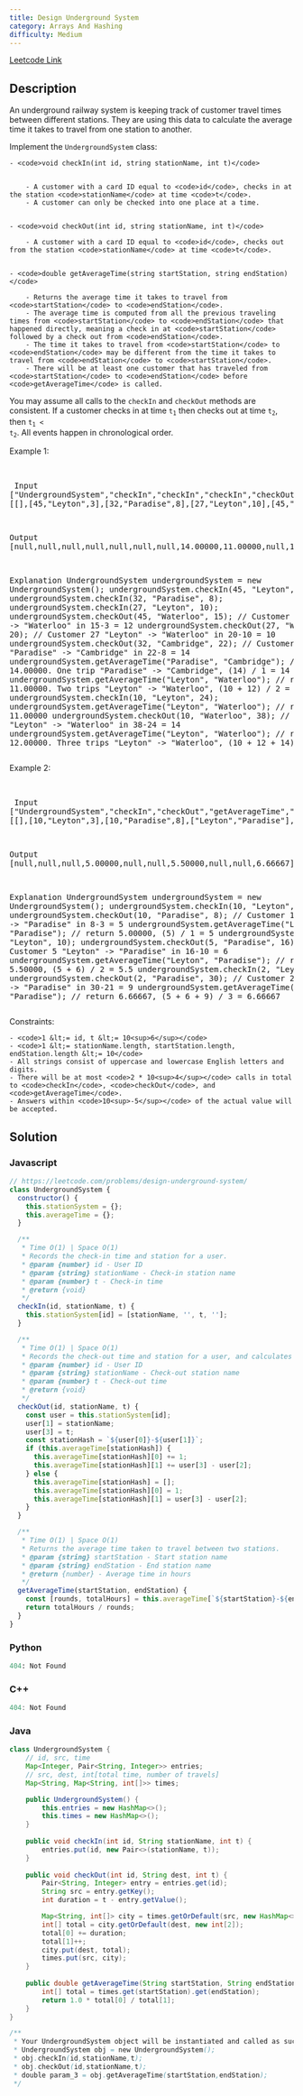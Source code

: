 ```yaml
---
title: Design Underground System
category: Arrays And Hashing
difficulty: Medium
---
```


<Callout>

[Leetcode Link](https://leetcode.com/problems/design-underground-system)

</Callout>

## Description
An underground railway system is keeping track of customer travel times between different stations. They are using this data to calculate the average time it takes to travel from one station to another.

Implement the <code>UndergroundSystem</code> class:


	- <code>void checkIn(int id, string stationName, int t)</code>

	
		- A customer with a card ID equal to <code>id</code>, checks in at the station <code>stationName</code> at time <code>t</code>.
		- A customer can only be checked into one place at a time.
	
	
	- <code>void checkOut(int id, string stationName, int t)</code>
	
		- A customer with a card ID equal to <code>id</code>, checks out from the station <code>stationName</code> at time <code>t</code>.
	
	
	- <code>double getAverageTime(string startStation, string endStation)</code>
	
		- Returns the average time it takes to travel from <code>startStation</code> to <code>endStation</code>.
		- The average time is computed from all the previous traveling times from <code>startStation</code> to <code>endStation</code> that happened directly, meaning a check in at <code>startStation</code> followed by a check out from <code>endStation</code>.
		- The time it takes to travel from <code>startStation</code> to <code>endStation</code> may be different from the time it takes to travel from <code>endStation</code> to <code>startStation</code>.
		- There will be at least one customer that has traveled from <code>startStation</code> to <code>endStation</code> before <code>getAverageTime</code> is called.
	
	


You may assume all calls to the <code>checkIn</code> and <code>checkOut</code> methods are consistent. If a customer checks in at time <code>t<sub>1</sub></code> then checks out at time <code>t<sub>2</sub></code>, then <code>t<sub>1</sub> &lt; t<sub>2</sub></code>. All events happen in chronological order.

 
Example 1:

<br /><pre className="overflow-x-auto">
Input
[&quot;UndergroundSystem&quot;,&quot;checkIn&quot;,&quot;checkIn&quot;,&quot;checkIn&quot;,&quot;checkOut&quot;,&quot;checkOut&quot;,&quot;checkOut&quot;,&quot;getAverageTime&quot;,&quot;getAverageTime&quot;,&quot;checkIn&quot;,&quot;getAverageTime&quot;,&quot;checkOut&quot;,&quot;getAverageTime&quot;]
[[],[45,&quot;Leyton&quot;,3],[32,&quot;Paradise&quot;,8],[27,&quot;Leyton&quot;,10],[45,&quot;Waterloo&quot;,15],[27,&quot;Waterloo&quot;,20],[32,&quot;Cambridge&quot;,22],[&quot;Paradise&quot;,&quot;Cambridge&quot;],[&quot;Leyton&quot;,&quot;Waterloo&quot;],[10,&quot;Leyton&quot;,24],[&quot;Leyton&quot;,&quot;Waterloo&quot;],[10,&quot;Waterloo&quot;,38],[&quot;Leyton&quot;,&quot;Waterloo&quot;]]

Output
[null,null,null,null,null,null,null,14.00000,11.00000,null,11.00000,null,12.00000]

Explanation
UndergroundSystem undergroundSystem = new UndergroundSystem();
undergroundSystem.checkIn(45, &quot;Leyton&quot;, 3);
undergroundSystem.checkIn(32, &quot;Paradise&quot;, 8);
undergroundSystem.checkIn(27, &quot;Leyton&quot;, 10);
undergroundSystem.checkOut(45, &quot;Waterloo&quot;, 15);  // Customer 45 &quot;Leyton&quot; -&gt; &quot;Waterloo&quot; in 15-3 = 12
undergroundSystem.checkOut(27, &quot;Waterloo&quot;, 20);  // Customer 27 &quot;Leyton&quot; -&gt; &quot;Waterloo&quot; in 20-10 = 10
undergroundSystem.checkOut(32, &quot;Cambridge&quot;, 22); // Customer 32 &quot;Paradise&quot; -&gt; &quot;Cambridge&quot; in 22-8 = 14
undergroundSystem.getAverageTime(&quot;Paradise&quot;, &quot;Cambridge&quot;); // return 14.00000. One trip &quot;Paradise&quot; -&gt; &quot;Cambridge&quot;, (14) / 1 = 14
undergroundSystem.getAverageTime(&quot;Leyton&quot;, &quot;Waterloo&quot;);    // return 11.00000. Two trips &quot;Leyton&quot; -&gt; &quot;Waterloo&quot;, (10 + 12) / 2 = 11
undergroundSystem.checkIn(10, &quot;Leyton&quot;, 24);
undergroundSystem.getAverageTime(&quot;Leyton&quot;, &quot;Waterloo&quot;);    // return 11.00000
undergroundSystem.checkOut(10, &quot;Waterloo&quot;, 38);  // Customer 10 &quot;Leyton&quot; -&gt; &quot;Waterloo&quot; in 38-24 = 14
undergroundSystem.getAverageTime(&quot;Leyton&quot;, &quot;Waterloo&quot;);    // return 12.00000. Three trips &quot;Leyton&quot; -&gt; &quot;Waterloo&quot;, (10 + 12 + 14) / 3 = 12
</pre>

Example 2:

<br /><pre className="overflow-x-auto">
Input
[&quot;UndergroundSystem&quot;,&quot;checkIn&quot;,&quot;checkOut&quot;,&quot;getAverageTime&quot;,&quot;checkIn&quot;,&quot;checkOut&quot;,&quot;getAverageTime&quot;,&quot;checkIn&quot;,&quot;checkOut&quot;,&quot;getAverageTime&quot;]
[[],[10,&quot;Leyton&quot;,3],[10,&quot;Paradise&quot;,8],[&quot;Leyton&quot;,&quot;Paradise&quot;],[5,&quot;Leyton&quot;,10],[5,&quot;Paradise&quot;,16],[&quot;Leyton&quot;,&quot;Paradise&quot;],[2,&quot;Leyton&quot;,21],[2,&quot;Paradise&quot;,30],[&quot;Leyton&quot;,&quot;Paradise&quot;]]

Output
[null,null,null,5.00000,null,null,5.50000,null,null,6.66667]

Explanation
UndergroundSystem undergroundSystem = new UndergroundSystem();
undergroundSystem.checkIn(10, &quot;Leyton&quot;, 3);
undergroundSystem.checkOut(10, &quot;Paradise&quot;, 8); // Customer 10 &quot;Leyton&quot; -&gt; &quot;Paradise&quot; in 8-3 = 5
undergroundSystem.getAverageTime(&quot;Leyton&quot;, &quot;Paradise&quot;); // return 5.00000, (5) / 1 = 5
undergroundSystem.checkIn(5, &quot;Leyton&quot;, 10);
undergroundSystem.checkOut(5, &quot;Paradise&quot;, 16); // Customer 5 &quot;Leyton&quot; -&gt; &quot;Paradise&quot; in 16-10 = 6
undergroundSystem.getAverageTime(&quot;Leyton&quot;, &quot;Paradise&quot;); // return 5.50000, (5 + 6) / 2 = 5.5
undergroundSystem.checkIn(2, &quot;Leyton&quot;, 21);
undergroundSystem.checkOut(2, &quot;Paradise&quot;, 30); // Customer 2 &quot;Leyton&quot; -&gt; &quot;Paradise&quot; in 30-21 = 9
undergroundSystem.getAverageTime(&quot;Leyton&quot;, &quot;Paradise&quot;); // return 6.66667, (5 + 6 + 9) / 3 = 6.66667
</pre>

 
Constraints:


	- <code>1 &lt;= id, t &lt;= 10<sup>6</sup></code>
	- <code>1 &lt;= stationName.length, startStation.length, endStation.length &lt;= 10</code>
	- All strings consist of uppercase and lowercase English letters and digits.
	- There will be at most <code>2 * 10<sup>4</sup></code> calls in total to <code>checkIn</code>, <code>checkOut</code>, and <code>getAverageTime</code>.
	- Answers within <code>10<sup>-5</sup></code> of the actual value will be accepted.



## Solution

### Javascript
```javascript
// https://leetcode.com/problems/design-underground-system/
class UndergroundSystem {
  constructor() {
    this.stationSystem = {};
    this.averageTime = {};
  }

  /**
   * Time O(1) | Space O(1)
   * Records the check-in time and station for a user.
   * @param {number} id - User ID
   * @param {string} stationName - Check-in station name
   * @param {number} t - Check-in time
   * @return {void}
   */
  checkIn(id, stationName, t) {
    this.stationSystem[id] = [stationName, '', t, ''];
  }

  /**
   * Time O(1) | Space O(1)
   * Records the check-out time and station for a user, and calculates the average time.
   * @param {number} id - User ID
   * @param {string} stationName - Check-out station name
   * @param {number} t - Check-out time
   * @return {void}
   */
  checkOut(id, stationName, t) {
    const user = this.stationSystem[id];
    user[1] = stationName;
    user[3] = t;
    const stationHash = `${user[0]}-${user[1]}`;
    if (this.averageTime[stationHash]) {
      this.averageTime[stationHash][0] += 1;
      this.averageTime[stationHash][1] += user[3] - user[2];
    } else {
      this.averageTime[stationHash] = [];
      this.averageTime[stationHash][0] = 1;
      this.averageTime[stationHash][1] = user[3] - user[2];
    }
  }

  /**
   * Time O(1) | Space O(1)
   * Returns the average time taken to travel between two stations.
   * @param {string} startStation - Start station name
   * @param {string} endStation - End station name
   * @return {number} - Average time in hours
   */
  getAverageTime(startStation, endStation) {
    const [rounds, totalHours] = this.averageTime[`${startStation}-${endStation}`];
    return totalHours / rounds;
  }
}

```
### Python
```python
404: Not Found
```
### C++
```cpp
404: Not Found
```
### Java
```java
class UndergroundSystem {
    // id, src, time
    Map<Integer, Pair<String, Integer>> entries;
    // src, dest, int[total time, number of travels]
    Map<String, Map<String, int[]>> times;

    public UndergroundSystem() {
        this.entries = new HashMap<>();
        this.times = new HashMap<>();
    }
    
    public void checkIn(int id, String stationName, int t) {
        entries.put(id, new Pair<>(stationName, t));
    }
    
    public void checkOut(int id, String dest, int t) {
        Pair<String, Integer> entry = entries.get(id);
        String src = entry.getKey();
        int duration = t - entry.getValue();

        Map<String, int[]> city = times.getOrDefault(src, new HashMap<>());
        int[] total = city.getOrDefault(dest, new int[2]);
        total[0] += duration;
        total[1]++;
        city.put(dest, total);
        times.put(src, city);
    }
    
    public double getAverageTime(String startStation, String endStation) {
        int[] total = times.get(startStation).get(endStation);
        return 1.0 * total[0] / total[1];
    }
}

/**
 * Your UndergroundSystem object will be instantiated and called as such:
 * UndergroundSystem obj = new UndergroundSystem();
 * obj.checkIn(id,stationName,t);
 * obj.checkOut(id,stationName,t);
 * double param_3 = obj.getAverageTime(startStation,endStation);
 */
```


